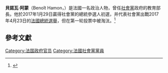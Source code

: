 {{noteTA
|1=zh-hant:貝諾瓦·阿蒙;zh-hk:貝諾瓦·哈蒙;
}}
{{Infobox officeholder
| name = 貝諾瓦·阿蒙
| image = File:Benoît Hamon place de République plan serré (cropped).jpg
| office = [[國民議會_(法國)|國民議會]]議員<br/>（[[伊夫林省|伊夫林省]]）
| term_start = 2012年6月17日
| term_end = 
| office1 = [[法國教育部|教育部長]]
| primeminister1 = [[曼纽尔·瓦尔斯|曼纽尔·瓦尔斯]]
| term_start1 = 2014年4月2日
| term_end1 = 2014年8月25日
| predecessor1 = Vincent Peillon
| successor1 = Najat Vallaud-Belkacem
| office3 = [[歐洲議會議員|歐洲議會議員]]
| term_start3 = 2004年6月13日
| term_end3 = 2009年6月7日
| birth_date = {{birth date and age|1967|6|26}}
| birth_place = {{FRA}}[[菲尼斯泰尔省|菲尼斯泰尔省]][[圣雷南_(菲尼斯泰尔省)|圣雷南]]
| death_date = 
| death_place = 
| party = [[世代·s|世代·s]]（2017年至今）
| 其他政党 = [[社会党_(法国)|社會黨]]（1986年－2017年）<br>[[生态和社会人民新联盟|生态和社会人民新联盟]]（2022年至今）
| alma_mater = 
| website = {{URL|benoithamon.fr|benoithamon.fr}}
}}
'''貝諾瓦·阿蒙'''（Benoît Hamon，{{bd|1967年|6月26日|||catIdx=Hamon}}）是法國一名政治人物，曾任[[社会党_(法国)|社會黨]]政府的教育部長。他於2017年1月29日贏得社會黨的總統參選人初選，并代表社會黨出戰2017年4月23日的[[2017年法國總統選舉|法國總統選舉]]，但在第一轮投票中被淘汰。<ref>{{Cite news |url=http://www.bbc.com/zhongwen/simp/world-38791410 |title=法国社会党选举哈蒙代表该党角逐总统大选 |work=BBC中文網 |date=2017-01-29 |accessdate=2017-01-30 |archive-date=2019-09-13 |archive-url=https://web.archive.org/web/20190913143324/https://www.bbc.com/zhongwen/simp/world-38791410 |dead-url=no }}</ref>

==參考文獻==
{{Reflist}}

{{2017年法国总统选举}}

[[Category:法国政府官员|Category:法国政府官员]]
[[Category:法國社會黨黨員|Category:法國社會黨黨員]]